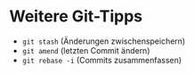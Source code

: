 
# Weitere Git-Tipps

- `git stash` (Änderungen zwischenspeichern)
- `git amend` (letzten Commit ändern)
- `git rebase -i` (Commits zusammenfassen)